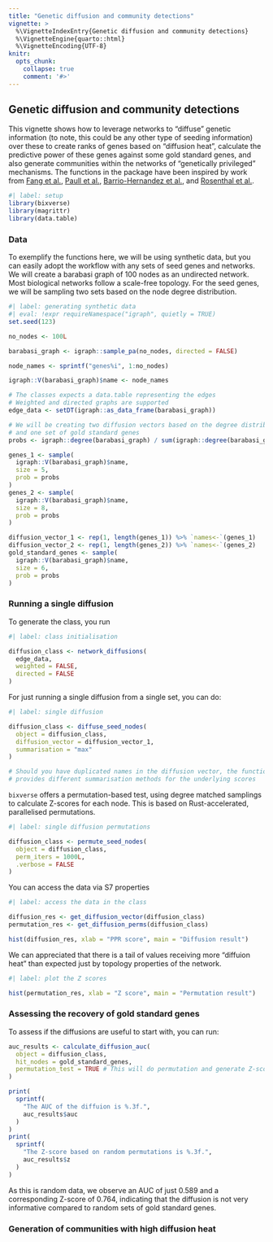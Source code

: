 ```yaml
---
title: "Genetic diffusion and community detections"
vignette: >
  %\VignetteIndexEntry{Genetic diffusion and community detections}
  %\VignetteEngine{quarto::html}
  %\VignetteEncoding{UTF-8}
knitr:
  opts_chunk:
    collapse: true
    comment: '#>'
---
```


## Genetic diffusion and community detections

This vignette shows how to leverage networks to "diffuse" genetic information
(to note, this could be any other type of seeding information) over these to 
create ranks of genes based on "diffusion heat", calculate the predictive
power of these genes against some gold standard genes, and also generate
communities within the networks of "genetically privileged" mechanisms. The 
functions in the package have been inspired by work from
[Fang et al.](https://pubmed.ncbi.nlm.nih.gov/31253980/),
[Paull et al.](https://pubmed.ncbi.nlm.nih.gov/23986566/),
[Barrio-Hernandez et al.](https://pubmed.ncbi.nlm.nih.gov/36823319/), and
[Rosenthal et al.](https://www.nature.com/articles/s41596-022-00797-1).

```r
#| label: setup
library(bixverse)
library(magrittr)
library(data.table)
```

### Data

To exemplify the functions here, we will be using synthetic data, but you can
easily adopt the workflow with any sets of seed genes and networks. We will
create a barabasi graph of 100 nodes as an undirected network. Most biological
networks follow a scale-free topology. For the seed genes, we will be sampling
two sets based on the node degree distribution.

```r
#| label: generating synthetic data
#| eval: !expr requireNamespace("igraph", quietly = TRUE)
set.seed(123)

no_nodes <- 100L

barabasi_graph <- igraph::sample_pa(no_nodes, directed = FALSE)

node_names <- sprintf("genes%i", 1:no_nodes)

igraph::V(barabasi_graph)$name <- node_names

# The classes expects a data.table representing the edges
# Weighted and directed graphs are supported
edge_data <- setDT(igraph::as_data_frame(barabasi_graph))

# We will be creating two diffusion vectors based on the degree distribution
# and one set of gold standard genes
probs <- igraph::degree(barabasi_graph) / sum(igraph::degree(barabasi_graph))

genes_1 <- sample(
  igraph::V(barabasi_graph)$name, 
  size = 5, 
  prob = probs
)
genes_2 <- sample(
  igraph::V(barabasi_graph)$name, 
  size = 8, 
  prob = probs
)

diffusion_vector_1 <- rep(1, length(genes_1)) %>% `names<-`(genes_1)
diffusion_vector_2 <- rep(1, length(genes_2)) %>% `names<-`(genes_2)
gold_standard_genes <- sample(
  igraph::V(barabasi_graph)$name, 
  size = 6, 
  prob = probs
)
```

### Running a single diffusion 

To generate the class, you run 

```r
#| label: class initialisation

diffusion_class <- network_diffusions(
  edge_data, 
  weighted = FALSE, 
  directed = FALSE
)
```

For just running a single diffusion from a single set, you can do:

```r
#| label: single diffusion

diffusion_class <- diffuse_seed_nodes(
  object = diffusion_class, 
  diffusion_vector = diffusion_vector_1, 
  summarisation = "max"
)

# Should you have duplicated names in the diffusion vector, the function
# provides different summarisation methods for the underlying scores
```

`bixverse` offers a permutation-based test, using degree matched samplings to
calculate Z-scores for each node. This is based on Rust-accelerated, 
parallelised permutations.

```r
#| label: single diffusion permutations

diffusion_class <- permute_seed_nodes(
  object = diffusion_class,
  perm_iters = 1000L,
  .verbose = FALSE
)
```

You can access the data via S7 properties

```r
#| label: access the data in the class

diffusion_res <- get_diffusion_vector(diffusion_class)
permutation_res <- get_diffusion_perms(diffusion_class)

hist(diffusion_res, xlab = "PPR score", main = "Diffusion result")
```

We can appreciated that there is a tail of values receiving more 
"diffuion heat" than expected just by topology properties of the network.
```r
#| label: plot the Z scores

hist(permutation_res, xlab = "Z score", main = "Permutation result")
```

### Assessing the recovery of gold standard genes

To assess if the diffusions are useful to start with, you can run:

```r
auc_results <- calculate_diffusion_auc(
  object = diffusion_class, 
  hit_nodes = gold_standard_genes,
  permutation_test = TRUE # This will do permutation and generate Z-scores
)

print(
  sprintf(
    "The AUC of the diffuion is %.3f.", 
    auc_results$auc
  )
)
print(
  sprintf(
    "The Z-score based on random permutations is %.3f.",
    auc_results$z
  )
)
```

As this is random data, we observe an AUC of just 0.589 and a corresponding
Z-score of 0.764, indicating that the diffusion is not very informative compared
to random sets of gold standard genes. 

### Generation of communities with high diffusion heat

